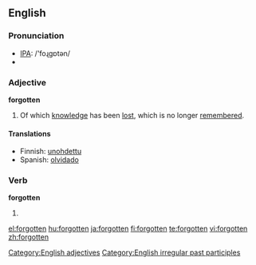 ==English==

===Pronunciation===
*[[w:IPA|IPA]]: /'foɻgɒtən/
*{{audio|en-us-forgotten.ogg|Audio (US)}}

===Adjective===
'''forgotten'''

# Of which [[knowledge]] has been [[lost]], which is no longer [[remember]]ed.

====Translations====
*Finnish: [[unohdettu]]
*Spanish: [[olvidado]]

===Verb===
'''forgotten'''

# {{past participle of|[[forget]]}}

[[Category:English adjectives]]
[[Category:English irregular past participles]]

[[el:forgotten]]
[[hu:forgotten]]
[[ja:forgotten]]
[[fi:forgotten]]
[[te:forgotten]]
[[vi:forgotten]]
[[zh:forgotten]]